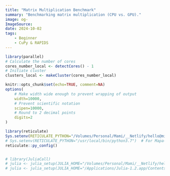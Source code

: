 ```yaml
---
title: "Matrix Multiplication Benchmark"
summary: "Benchmarking matrix multiplication (CPU vs. GPU)."
image: og-
ImageSource: 
date: 2024-10-02
tags:
    - Beginner
    - CuPy & RAPIDS
---
```


```r
library(parallel)
# Calculate the number of cores
cores_number_local <- detectCores() - 1
# Initiate cluster
clusters_local <- makeCluster(cores_number_local)

knitr::opts_chunk$set(echo=TRUE, comment=NA)
options(
    # Make width wide enough to prevent wrapping of output
    width=10000,
    # Prevent scientific notation
    scipen=10000,
    # Round to 2 decimal points
    digits=2
)

library(reticulate)
Sys.setenv(RETICULATE_PYTHON="/Volumes/Personal/Mami/__Netlify/hello@michaelmallari.com/www.michaelmallari.com/pythonenv/v3.11.4/bin/python")  # For Mami-MacBookPro152
# Sys.setenv(RETICULATE_PYTHON="/usr/local/bin/python3.7")  # For Mapa-MacBookPro92
reticulate::py_config()


# library(JuliaCall)
# julia <- julia_setup(JULIA_HOME="/Volumes/Personal/Mami/__Netlify/hello@michaelmallari.com/www.michaelmallari.com/juliaenv/v1.9.2/bin")  # For Mami-MacBookPro152
# julia <- julia_setup(JULIA_HOME="/Applications/Julia-1.2.app/Contents/Resources/julia/bin")  # For Mapa-MacBookPro92
```







